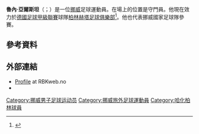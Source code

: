 {{noteTA
|G1=Football
|G2=德甲
|1=zh-hans:亚尔斯坦;zh-hk:查斯甸;zh-tw:亞爾斯坦;
}}
{{short description|Norwegian footballer}}
{{Use dmy dates|date=July 2013}}
{{Infobox football biography
| name = 魯內·亞爾斯坦<br>''Rune Jarstein''
| image = 2019-03-30 Fußball, Männer, 1. Bundesliga, RB Leipzig - Hertha BSC StP 3734 LR10 by Stepro (cropped).jpg
| image_size =
| caption =
| fullname = Rune Almenning Jarstein<ref>{{cite web |url=https://www.fotball.no/fotballdata/person/profil/?fiksId=2141554 |title=Rune Almenning Jarstein |publisher=Football Association of Norway |access-date=12 October 2019 |language=no |archive-date=2020-10-20 |archive-url=https://web.archive.org/web/20201020183724/https://www.fotball.no/fotballdata/person/profil/?fiksId=2141554 |dead-url=no }}</ref>
| birth_date = {{birth date and age|1984|9|29|df=y}}<ref>{{cite web |url=https://www.espn.co.uk/football/player/_/id/45622/rune-jarstein |title=Rune Jarstein: Overview |publisher=ESPN |access-date=26 May 2020 |archive-date=2021-05-16 |archive-url=https://web.archive.org/web/20210516070317/https://www.espn.co.uk/football/player/_/id/45622/Rune-Jarstein |dead-url=no }}</ref>
| birth_place = [[挪威|挪威]][[波什格倫|波什格倫]]
| height = 1.92 m<ref name= fotballforbund>{{cite web |url=https://www.fotball.no/landslag/kampprogram/a-lag-herrer/rune-jarstein/?p=n&fiksId=2141554 |title=Rune Jarstein  |publisher=[[Norwegian_Football_Federation|Norwegian Football Federation]] }}</ref>
| position = [[守门员_(足球)|守門員]]<ref name=fotballforbund/>
| currentclub = [[柏林赫塔|柏林赫塔]]
| clubnumber = 22
| youthyears1 =  
| youthclubs1 = IF赫庫勒斯
| years1 =  2002–2007 | clubs1 =  [[奧特足球俱樂部|奧特]]            | caps1 =  72  | goals1 =  0
| years2 =  2007–2010 | clubs2 =  [[洛辛堡足球會|洛辛堡]]  | caps2 =  51  | goals2 =  0
| years3 =  2010–2014 | clubs3 = [[維京足球會|維京]] | caps3 =  116 | goals3 =  0
| years4 =  2014–     | clubs4 =  [[柏林赫塔|柏林赫塔]] | caps4 =  162 | goals4 =  0
| nationalyears1 = 2007–
| nationalteam1 = [[挪威國家足球隊|挪威]]
| nationalcaps1 = 72
| nationalgoals1 = 0
| club-update = 2021年3月6日
| nationalteam-update = 2021年3月30日
}}

'''魯內·亞爾斯坦'''（{{lang-no|Rune Jarstein}}；{{bd|1984年|9月29日}}）是一位[[挪威|挪威]]足球運動員。在場上的位置是守門員。他現在效力於[[德國足球甲級聯賽|德國足球甲級聯賽]]球隊[[柏林赫塔足球俱樂部|柏林赫塔足球俱樂部]]<ref>{{cite web|title=Hertha BSC verpflichtet Rune Jarstein|url=http://www.herthabsc.de/de/teams/verpflichtung-jarstein/page/4098--45--.html#.UrBdUuK9E6K|publisher=Hertha BSC|accessdate=17 December 2013|language=de|date=17 December 2013|archive-date=2018-01-06|archive-url=https://web.archive.org/web/20180106063553/http://www.herthabsc.de/de/teams/verpflichtung-jarstein/page/4098--45--.html#.UrBdUuK9E6K|dead-url=no}}</ref>。他也代表挪威國家足球隊參賽。

==參考資料==
{{Reflist}}

==外部連結==
{{commons category}}
*[http://www.rbkweb.no/spiller/jarstein Profile] {{Wayback|url=http://www.rbkweb.no/spiller/jarstein |date=20210120012109 }} at RBKweb.no
*{{NFT player}}

{{哈化柏林球員名單}}
{{DEFAULTSORT: Jarstein, Rune}}
[[Category:挪威男子足球运动员|Category:挪威男子足球运动员]]
[[Category:挪威旅外足球運動員|Category:挪威旅外足球運動員]]
[[Category:哈化柏林球員|Category:哈化柏林球員]]

{{Sport-bio-stub}}